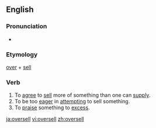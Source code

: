 ==English==

===Pronunciation===
* {{IPA|/ˈovəɻsɛl/}}
*: {{rhymes|ɛl}}

===Etymology===
[[over]] + [[sell]]

===Verb===
{{en-verb|oversells|overselling|oversold}} {{transitive}}

# To [[agree]] to [[sell]] more of something than one can [[supply]].
# To be too [[eager]] in [[attempting]] to sell something.
# To [[praise]] something to [[excess]].

[[ja:oversell]]
[[vi:oversell]]
[[zh:oversell]]